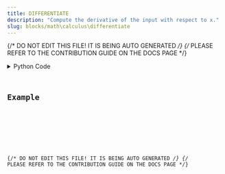 ```yaml
---
title: DIFFERENTIATE
description: "Compute the derivative of the input with respect to x."
slug: blocks/math\calculus\differentiate
---
```


{/* DO NOT EDIT THIS FILE! IT IS BEING AUTO GENERATED */}
{/* PLEASE REFER TO THE CONTRIBUTION GUIDE ON THE DOCS PAGE */}


<PythonDocsDisplay docstring={docstring} />
<details>
<summary>Python Code</summary>



<Code code={pythonCode} lang="py" wrap theme="dracula" />

[Find this Flojoy Block on GitHub](https://github.com/flojoy-ai/blocks/blob/main/blocks/MATH\CALCULUS\DIFFERENTIATE/DIFFERENTIATE.py)

</details>

## Example


<GetHelpWidget />


<AppDisplay app={app} blockName="DIFFERENTIATE" client:visible />


<Example />

{/* DO NOT EDIT THIS FILE! IT IS BEING AUTO GENERATED */}
{/* PLEASE REFER TO THE CONTRIBUTION GUIDE ON THE DOCS PAGE */}
